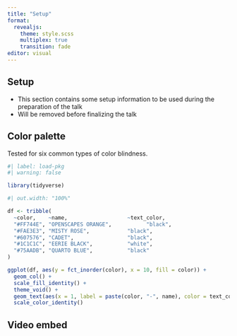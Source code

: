 ```yaml
---
title: "Setup"
format: 
  revealjs: 
    theme: style.scss
    multiplex: true
    transition: fade
editor: visual
---
```


## Setup

-   This section contains some setup information to be used during the preparation of the talk
-   Will be removed before finalizing the talk

## Color palette

Tested for six common types of color blindness.

```r
#| label: load-pkg
#| warning: false

library(tidyverse)
```

```r
#| out.width: "100%"

df <- tribble(
  ~color,    ~name,                   ~text_color, 
  "#FF744E", "OPENSCAPES ORANGE",           "black",
  "#FAE3E3", "MISTY ROSE",            "black",
  "#607576", "CADET",                 "black",
  "#1C1C1C", "EERIE BLACK",           "white",
  "#75AADB", "QUARTO BLUE",           "black"
)

ggplot(df, aes(y = fct_inorder(color), x = 10, fill = color)) +
  geom_col() +
  scale_fill_identity() +
  theme_void() +
  geom_text(aes(x = 1, label = paste(color, "-", name), color = text_color), hjust = 0, fontface = "bold") +
  scale_color_identity()
```

## Video embed {background-video="test-video.mp4" background-video-loop="true" background-video-muted="true"}